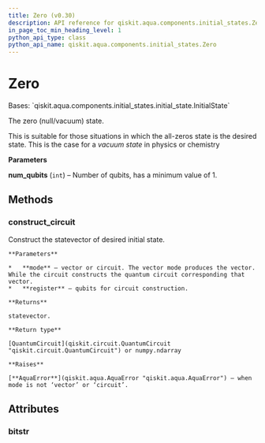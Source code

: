 ```yaml
---
title: Zero (v0.30)
description: API reference for qiskit.aqua.components.initial_states.Zero in qiskit v0.30
in_page_toc_min_heading_level: 1
python_api_type: class
python_api_name: qiskit.aqua.components.initial_states.Zero
---
```


# Zero

<Class id="qiskit.aqua.components.initial_states.Zero" isDedicatedPage={true} github="https://github.com/qiskit-community/qiskit-aqua/tree/stable/0.9/qiskit/aqua/components/initial_states/zero.py" signature="Zero(num_qubits)" modifiers="class">
  Bases: `qiskit.aqua.components.initial_states.initial_state.InitialState`

  The zero (null/vacuum) state.

  This is suitable for those situations in which the all-zeros state is the desired state. This is the case for a *vacuum state* in physics or chemistry

  **Parameters**

  **num\_qubits** (`int`) – Number of qubits, has a minimum value of 1.

  ## Methods

  <span id="qiskit-aqua-components-initial-states-zero-construct-circuit" />

  ### construct\_circuit

  <Function id="qiskit.aqua.components.initial_states.Zero.construct_circuit" signature="Zero.construct_circuit(mode='circuit', register=None)">
    Construct the statevector of desired initial state.

    **Parameters**

    *   **mode** – vector or circuit. The vector mode produces the vector. While the circuit constructs the quantum circuit corresponding that vector.
    *   **register** – qubits for circuit construction.

    **Returns**

    statevector.

    **Return type**

    [QuantumCircuit](qiskit.circuit.QuantumCircuit "qiskit.circuit.QuantumCircuit") or numpy.ndarray

    **Raises**

    [**AquaError**](qiskit.aqua.AquaError "qiskit.aqua.AquaError") – when mode is not ‘vector’ or ‘circuit’.
  </Function>

  ## Attributes

  ### bitstr

  <Attribute id="qiskit.aqua.components.initial_states.Zero.bitstr" />
</Class>

